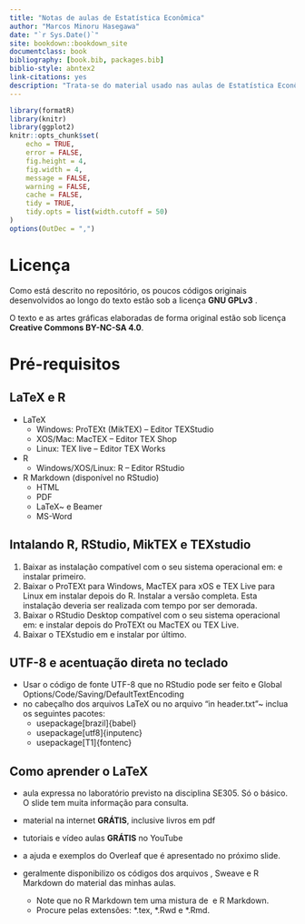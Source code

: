 ```yaml
--- 
title: "Notas de aulas de Estatística Econômica"
author: "Marcos Minoru Hasegawa"
date: "`r Sys.Date()`"
site: bookdown::bookdown_site
documentclass: book
bibliography: [book.bib, packages.bib]
biblio-style: abntex2
link-citations: yes
description: "Trata-se do material usado nas aulas de Estatística Econômica e Introdução à Econometria SE305 do curso de Economia da Universidade Federal do Paranà."
---
```


```r
library(formatR)
library(knitr)
library(ggplot2)
knitr::opts_chunk$set(
	echo = TRUE,
	error = FALSE,
	fig.height = 4,
	fig.width = 4,
	message = FALSE,
	warning = FALSE,
	cache = FALSE,
	tidy = TRUE,
	tidy.opts = list(width.cutoff = 50)
)
options(OutDec = ",")
```

# Licença {-}

Como está descrito no repositório, os poucos códigos originais desenvolvidos ao longo do texto estão sob a licença **GNU GPLv3** .

O texto e as artes gráficas elaboradas de forma original estão sob licença **Creative Commons BY-NC-SA 4.0**.

# Pré-requisitos

## LaTeX e R

- LaTeX
  - Windows: ProTEXt (MikTEX) -- Editor TEXStudio
  - XOS/Mac: MacTEX -- Editor TEX Shop
  - Linux: TEX live -- Editor TEX Works

- R
  - Windows/XOS/Linux: R -- Editor RStudio

- R Markdown (disponível no RStudio)
  - HTML
  - PDF
  - LaTeX~ e Beamer
  - MS-Word

## Intalando R, RStudio, MikTEX e TEXstudio


1) Baixar as instalação compatível com o seu sistema operacional em: \href{http:www.r-project.org}{http:www.r-project.org} e instalar primeiro.
2) Baixar o ProTEXt para Windows, MacTEX para xOS e TEX Live para Linux em \href{http:www.tug.org}{http:www.tug.org} instalar depois do R. Instalar a versão completa. Esta instalação deveria ser realizada com tempo por ser demorada.
3) Baixar o RStudio Desktop compatível com o seu sistema operacional em: \href{http:www.rstudio.com}{http:www.rstudio.com} e instalar depois do ProTEXt ou MacTEX ou TEX Live.
4) Baixar o TEXstudio em \href{http:www.texstudio.org}{http:www.texstudio.org} e instalar por último.

## UTF-8 e acentuação direta no teclado

- Usar o código de fonte UTF-8 que no RStudio pode ser feito e Global
Options/Code/Saving/DefaultTextEncoding
- no cabeçalho dos arquivos LaTeX ou no arquivo "in header.txt"~ inclua os seguintes pacotes:
  - usepackage[brazil]{babel}
  - usepackage[utf8]{inputenc}
  - usepackage[T1]{fontenc}

## Como aprender o LaTeX 

- aula expressa no laboratório previsto na disciplina SE305. Só o básico. O slide tem muita informação para consulta.

- material na internet **GRÁTIS**, inclusive livros em pdf 

- tutoriais e vídeo aulas **GRÁTIS** no YouTube

- a ajuda e exemplos do Overleaf que é apresentado no próximo slide.

- geralmente disponibilizo os códigos dos arquivos \LaTeX\, Sweave e R Markdown do material das minhas aulas. 
  - Note que no R Markdown tem uma mistura de \LaTeX\ e R Markdown.
  - Procure pelas extensões: \*.tex, \*.Rwd e \*.Rmd.
